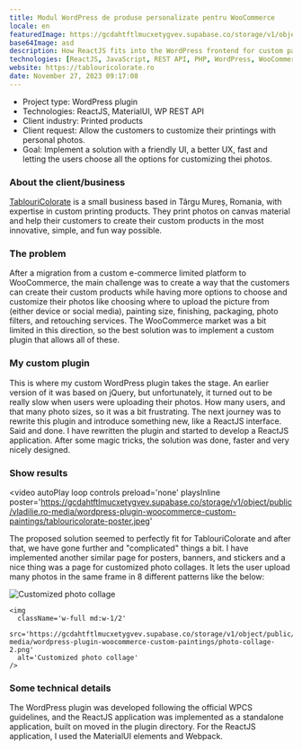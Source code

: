 ```yaml
---
title: Modul WordPress de produse personalizate pentru WooCommerce
locale: en
featuredImage: https://gcdahtftlmucxetygvev.supabase.co/storage/v1/object/public/vladilie.ro-media/wordpress-plugin-woocommerce-custom-paintings/tablouricolorate-poster.jpeg
base64Image: asd
description: How ReactJS fits into the WordPress frontend for custom painting products in WooCommerce.
technologies: [ReactJS, JavaScript, REST API, PHP, WordPress, WooCommerce]
website: https://tablouricolorate.ro
date: November 27, 2023 09:17:08
---
```


- Project type: WordPress plugin
- Technologies: ReactJS, MaterialUI, WP REST API
- Client industry: Printed products
- Client request: Allow the customers to customize their printings with personal photos.
- Goal: Implement a solution with a friendly UI, a better UX, fast and letting the users choose all the options for customizing thei photos.

### About the client/business

[TablouriColorate](https://tablouricolorate.ro) is a small business based in Târgu Mureș, Romania, with expertise in custom printing products.
They print photos on canvas material and help their customers to create their custom products in the most innovative, simple, and fun way possible.

### The problem

After a migration from a custom e-commerce limited platform to WooCommerce, the main challenge was to create a way that the customers can create their custom products while having more options to choose and customize their photos like choosing where to upload the picture from (either device or social media), painting size, finishing, packaging, photo filters, and retouching services.
The WooCommerce market was a bit limited in this direction, so the best solution was to implement a custom plugin that allows all of these.

### My custom plugin

This is where my custom WordPress plugin takes the stage.
An earlier version of it was based on jQuery, but unfortunately, it turned out to be really slow when users were uploading their photos.
How many users, and that many photo sizes, so it was a bit frustrating.
The next journey was to rewrite this plugin and introduce something new, like a ReactJS interface.
Said and done.
I have rewritten the plugin and started to develop a ReactJS application.
After some magic tricks, the solution was done, faster and very nicely designed.

### Show results

<video
  autoPlay
  loop
  controls
  preload='none'
  playsInline
  poster='https://gcdahtftlmucxetygvev.supabase.co/storage/v1/object/public/vladilie.ro-media/wordpress-plugin-woocommerce-custom-paintings/tablouricolorate-poster.jpeg'
>
  <source
    src='https://gcdahtftlmucxetygvev.supabase.co/storage/v1/object/public/vladilie.ro-media/wordpress-plugin-woocommerce-custom-paintings/tablouricolorate-preview.mp4'
    type='video/mp4'
  />
</video>

The proposed solution seemed to perfectly fit for TablouriColorate and after that, we have gone further and "complicated" things a bit.
I have implemented another similar page for posters, banners, and stickers and a nice thing was a page for customized photo collages.
It lets the user upload many photos in the same frame in 8 different patterns like the below:

<div className='flex flex-col md:flex-row gap-2'>
    <img
      className='w-full md:w-1/2'
      src='https://gcdahtftlmucxetygvev.supabase.co/storage/v1/object/public/vladilie.ro-media/wordpress-plugin-woocommerce-custom-paintings/photo-collage.png'
      alt='Customized photo collage'
    />

    <img
      className='w-full md:w-1/2'
      src='https://gcdahtftlmucxetygvev.supabase.co/storage/v1/object/public/vladilie.ro-media/wordpress-plugin-woocommerce-custom-paintings/photo-collage-2.png'
      alt='Customized photo collage'
    />

</div>

### Some technical details

The WordPress plugin was developed following the official WPCS guidelines, and the ReactJS application was implemented as a standalone application, built on moved in the plugin directory.
For the ReactJS application, I used the MaterialUI elements and Webpack.

